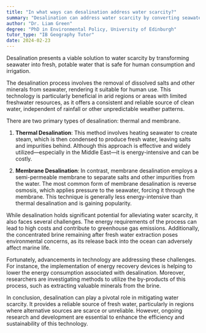```yaml
---
title: "In what ways can desalination address water scarcity?"
summary: "Desalination can address water scarcity by converting seawater into fresh, potable water suitable for human consumption and irrigation."
author: "Dr. Liam Green"
degree: "PhD in Environmental Policy, University of Edinburgh"
tutor_type: "IB Geography Tutor"
date: 2024-02-23
---
```


Desalination presents a viable solution to water scarcity by transforming seawater into fresh, potable water that is safe for human consumption and irrigation.

The desalination process involves the removal of dissolved salts and other minerals from seawater, rendering it suitable for human use. This technology is particularly beneficial in arid regions or areas with limited freshwater resources, as it offers a consistent and reliable source of clean water, independent of rainfall or other unpredictable weather patterns.

There are two primary types of desalination: thermal and membrane. 

1. **Thermal Desalination**: This method involves heating seawater to create steam, which is then condensed to produce fresh water, leaving salts and impurities behind. Although this approach is effective and widely utilized—especially in the Middle East—it is energy-intensive and can be costly.

2. **Membrane Desalination**: In contrast, membrane desalination employs a semi-permeable membrane to separate salts and other impurities from the water. The most common form of membrane desalination is reverse osmosis, which applies pressure to the seawater, forcing it through the membrane. This technique is generally less energy-intensive than thermal desalination and is gaining popularity.

While desalination holds significant potential for alleviating water scarcity, it also faces several challenges. The energy requirements of the process can lead to high costs and contribute to greenhouse gas emissions. Additionally, the concentrated brine remaining after fresh water extraction poses environmental concerns, as its release back into the ocean can adversely affect marine life.

Fortunately, advancements in technology are addressing these challenges. For instance, the implementation of energy recovery devices is helping to lower the energy consumption associated with desalination. Moreover, researchers are investigating methods to utilize the by-products of this process, such as extracting valuable minerals from the brine.

In conclusion, desalination can play a pivotal role in mitigating water scarcity. It provides a reliable source of fresh water, particularly in regions where alternative sources are scarce or unreliable. However, ongoing research and development are essential to enhance the efficiency and sustainability of this technology.
    